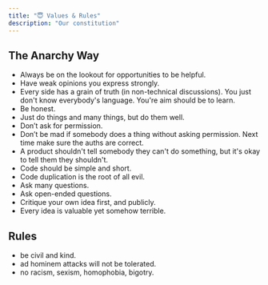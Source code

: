```yaml
---
title: "😇 Values & Rules"
description: "Our constitution"
---
```


## The Anarchy Way

* Always be on the lookout for opportunities to be helpful.
* Have weak opinions you express strongly.
* Every side has a grain of truth (in non-technical discussions).  You just don't know everybody's language.  You're aim should be to learn.
* Be honest.
* Just do things and many things, but do them well.
* Don’t ask for permission.
* Don’t be mad if somebody does a thing  without asking permission.  Next time make sure the auths are correct.
* A product shouldn't tell somebody they can't do something, but it's okay to tell them they shouldn't.
* Code should be simple and short.
* Code duplication is the root of all evil.
* Ask many questions.
* Ask open-ended questions.
* Critique your own idea first, and publicly.
* Every idea is valuable yet somehow terrible.

## Rules

* be civil and kind.
* ad hominem attacks will not be tolerated.
* no racism, sexism, homophobia, bigotry.
